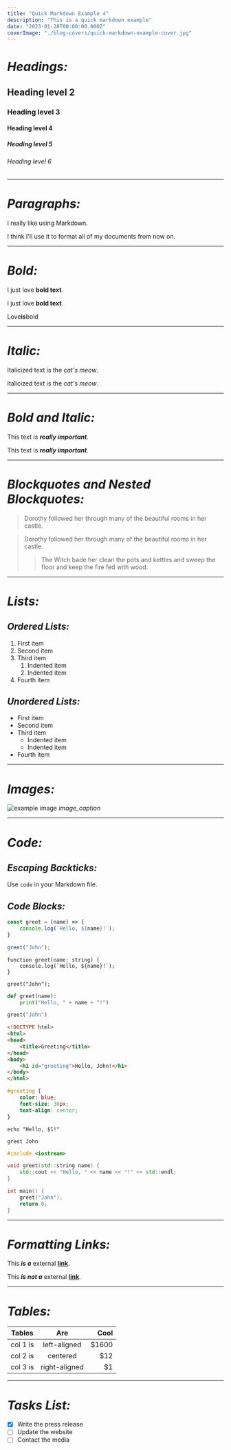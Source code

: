 ---
title: "Quick Markdown Example 4"
description: "This is a quick markdown example"
date: "2023-01-28T00:00:00.000Z"
coverImage: "./blog-covers/quick-markdown-example-cover.jpg"
---


# _Headings:_

## Heading level 2

### Heading level 3

#### Heading level 4

##### Heading level 5

###### Heading level 6

---

# _Paragraphs:_

I really like using Markdown.

I think I'll use it to format all of my documents from now on.

---

# _Bold:_

I just love **bold text**.

I just love __bold text__.

Love**is**bold

---

# _Italic:_

Italicized text is the *cat's meow*.

Italicized text is the _cat's meow_.

---

# _Bold and Italic:_

This text is ***really important***.

This text is ___really important___.

---

# _Blockquotes and Nested Blockquotes:_

> Dorothy followed her through many of the beautiful rooms in her castle.

> Dorothy followed her through many of the beautiful rooms in her castle.
>
>> The Witch bade her clean the pots and kettles and sweep the floor and keep the fire fed with wood.

---

# _Lists:_

## _Ordered Lists:_

1. First item
2. Second item
3. Third item
    1. Indented item
    2. Indented item
4. Fourth item

## _Unordered Lists:_

- First item
- Second item
- Third item
    - Indented item
    - Indented item
- Fourth item

---

# _Images:_

![example image](https://getuikit.com/v2/docs/images/placeholder_600x400.svg "An exemplary image")
*image_caption*

---

# _Code:_

## _Escaping Backticks:_

Use `code` in your Markdown file.

## _Code Blocks:_

```js
const greet = (name) => {
    console.log(`Hello, ${name}!`);
}

greet("John");
```


```tsx
function greet(name: string) {
    console.log(`Hello, ${name}!`);
}

greet("John");
```


```py
def greet(name):
    print("Hello, " + name + "!")

greet("John")
```


```html
<!DOCTYPE html>
<html>
<head>
    <title>Greeting</title>
</head>
<body>
    <h1 id="greeting">Hello, John!</h1>
</body>
</html>
```


```css
#greeting {
    color: blue;
    font-size: 30px;
    text-align: center;
}
```


```shell
echo "Hello, $1!"

greet John
```


```c++
#include <iostream>

void greet(std::string name) {
    std::cout << "Hello, " << name << "!" << std::endl;
}

int main() {
    greet("John");
    return 0;
}
```

---

# _Formatting Links:_

This _**is a**_ external **[link](https://www.contentlayer.dev/)**.

This _**is not a**_ external **[link](#formatting-inks)**.

---

# _Tables:_

| Tables   |      Are      |  Cool |
|----------|:-------------:|------:|
| col 1 is |  left-aligned | $1600 |
| col 2 is |    centered   |   $12 |
| col 3 is | right-aligned |    $1 |

---

# _Tasks List:_

- [x] Write the press release
- [ ] Update the website
- [ ] Contact the media